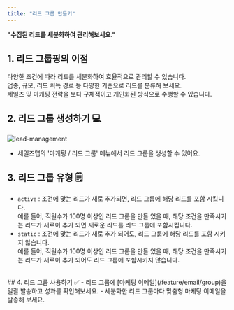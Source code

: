 ```yaml
---
title: "리드 그룹 만들기"
---
```


**"수집된 리드를 세분화하여 관리해보세요."**<br/>

## 1. 리드 그룹핑의 이점
다양한 조건에 따라 리드를 세분화하여 효율적으로 관리할 수 있습니다.<br/>업종, 규모, 리드 획득 경로 등 다양한 기준으로 리드를 분류해 보세요.<br/>
세일즈 및 마케팅 전략을 보다 구체적이고 개인화된 방식으로 수행할 수 있습니다.

## 2. 리드 그룹 생성하기 💻
![lead-management](/images/feature/lead/group/feature:0.webp)
- 세일즈맵의 '마케팅 / 리드 그룹' 메뉴에서 리드 그룹을 생성할 수 있어요.


## 3. 리드 그룹 유형 🗒️
- <code>active</code> : 조건에 맞는 리드가 새로 추가되면, 리드 그룹에 해당 리드를 포함 시킵니다.<br/>
예를 들어, 직원수가 100명 이상인 리드 그룹을 만들 었을 때, 해당 조건을 만족시키는 리드가 새로이 추가 되면 새로운 리드를 리드 그룹에 포함시킵니다.
- <code>static</code> : 조건에 맞는 리드가 새로 추가 되어도, 리드 그룹에 해당 리드를 포함 시키지 않습니다.<br/>
예를 들어, 직원수가 100명 이상인 리드 그룹을 만들 었을 때, 해당 조건을 만족시키는 리드가 새로이 추가 되어도 리드 그룹에 포함시키지 않습니다.

<br/>
## 4. 리드 그룹 사용하기 ✅
- 리드 그룹에 [마케팅 이메일](/feature/email/group)을 일괄 발송하고 성과를 확인해보세요.
- 세분화한 리드 그룹마다 맞춤형 마케팅 이메일을 발송해 보세요.